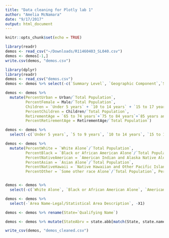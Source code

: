 ```yaml
---
title: "Data cleaning for Plotly lab 1"
author: "Amelia McNamara"
date: "9/17/2017"
output: html_document
---
```


```r
knitr::opts_chunk$set(echo = TRUE)
```

```r
library(readr)
demos <- read_csv("~/Downloads/R11460403_SL040.csv")
demos <- demos[-1,]
write.csv(demos, "demos.csv")
```

```r
library(dplyr)
library(readr)
demos <- read_csv("demos.csv")
demos <- demos %>% select(-c(`Summary Level`, `Geographic Component`,`State (FIPS)`, `Total Population_1`, `Total Population_2`, `Total Population_3`, `Total Population_4`, `Urban: Inside urbanized areas`, `Urban: Inside urban clusters`, `Median Age: Male Population`, `Median Age: Female Population`))


```

```r
demos <- demos %>% 
  mutate(PercentUrban = Urban/`Total Population`,
         PercentFemale = Male/`Total Population`,
         Children = `Under 5 years` + `10 to 14 years` + `15 to 17 years`, 
         PercentChildren = Children/`Total Population`, 
         RetirementAge = `65 to 74 years`+`75 to 84 years`+`85 years and over`, 
         PercentRetirementAge = RetirementAge/`Total Population`)

demos <- demos %>%
  select(-c(`Under 5 years`, `5 to 9 years`, `10 to 14 years`, `15 to 17 years`, `18 to 24 years`, `25 to 34 years`, `35 to 44 years`, `45 to 54 years`, `55 to 64 years`, `65 to 74 years`, `75 to 84 years`, `85 years and over`))

demos <- demos %>%
  mutate(PercentWhite = `White Alone`/`Total Population`, 
         PercentBlack = `Black or African American Alone`/`Total Population`,
         PercentNativeAmerican = `American Indian and Alaska Native Alone`/`Total Population`, 
         PercentAsian = `Asian Alone`/`Total Population`, 
         PercentNativeHawaii = `Native Hawaiian and Other Pacific Islander Alone`/`Total Population`, 
         PercentOther = `Some other race Alone`/`Total Population`, PercentTwoOrMoreRaces = `Two or more races`/`Total Population`)


demos <- demos %>%
  select(-c(`White Alone`, `Black or African American Alone`, `American Indian and Alaska Native Alone`, `Asian Alone`, `Native Hawaiian and Other Pacific Islander Alone`, `Some other race Alone`, `Two or more races`))

demos <- demos %>%
  select(-`Area Name-Legal/Statistical Area Description`, -X1)

demos <- demos %>% rename(State=`Qualifying Name`)

demos <- demos %>% mutate(StateAbrv = state.abb[match(State, state.name)])
```

```r
write_csv(demos, "demos_cleaned.csv")
```